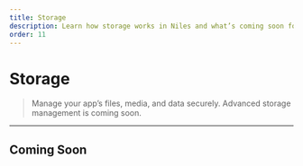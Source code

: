 ```yaml
---
title: Storage
description: Learn how storage works in Niles and what’s coming soon for managing app files, media, and data persistence.
order: 11
---
```


# Storage

> Manage your app’s files, media, and data securely. Advanced storage management is coming soon.

---

## Coming Soon